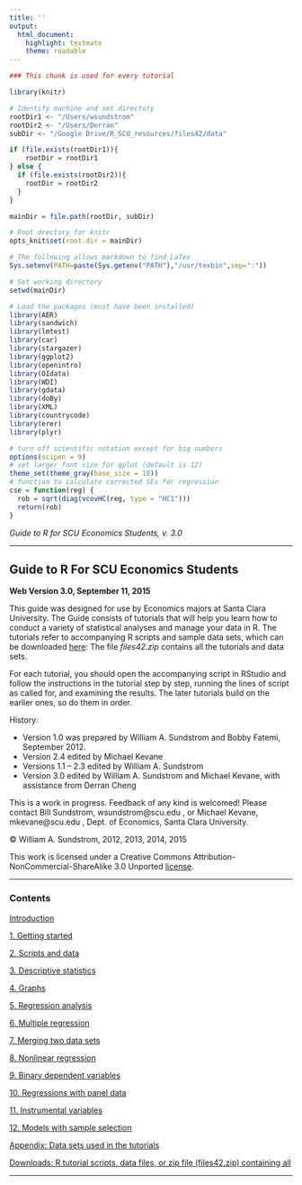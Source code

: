 ```yaml
---
title: ''
output:
  html_document:
    highlight: textmate
    theme: readable
---
```

  
```r

### This chunk is used for every tutorial

library(knitr)

# Identify machine and set directory
rootDir1 <- "/Users/wsundstrom"
rootDir2 <- "/Users/Derran"
subDir <- "/Google Drive/R_SCU_resources/files42/data"

if (file.exists(rootDir1)){
    rootDir = rootDir1
} else {
  if (file.exists(rootDir2)){
    rootDir = rootDir2
  }
}

mainDir = file.path(rootDir, subDir)

# Root drectory for knitr
opts_knit$set(root.dir = mainDir)

# The following allows markdown to find LaTex
Sys.setenv(PATH=paste(Sys.getenv("PATH"),"/usr/texbin",sep=":"))

# Set working directory 
setwd(mainDir)

# Load the packages (must have been installed)
library(AER)
library(sandwich)
library(lmtest)
library(car)
library(stargazer)
library(ggplot2)
library(openintro)
library(OIdata)
library(WDI)
library(gdata)
library(doBy)
library(XML)
library(countrycode)
library(erer)
library(plyr)

# turn off scientific notation except for big numbers
options(scipen = 9)
# set larger font size for qplot (default is 12)
theme_set(theme_gray(base_size = 18))
# function to calculate corrected SEs for regression 
cse = function(reg) {
  rob = sqrt(diag(vcovHC(reg, type = "HC1")))
  return(rob)
}

```

<base target="_top"/>

_Guide to R for SCU Economics Students, v. 3.0_

*** 

## Guide to R For SCU Economics Students

__Web Version 3.0, September 11, 2015__

This guide was designed for use by Economics majors at Santa Clara University. The Guide consists of tutorials that will help you learn how to conduct a variety of statistical analyses and manage your data in R. The tutorials refer to accompanying R scripts and sample data sets, which can be downloaded [here](https://www.dropbox.com/sh/osy4l5arp5sb44y/AADT484fHANxVKYXAeaFoP5-a?dl=0): The file _files42.zip_ contains all the tutorials and data sets. 

For each tutorial, you should open the accompanying script in RStudio and follow the instructions in the tutorial step by step, running the lines of script as called for, and examining the results. The later tutorials build on the earlier ones, so do them in order.

History:

* Version 1.0 was prepared by William A. Sundstrom and Bobby Fatemi, September 2012.
* Version 2.4 edited by Michael Kevane
* Versions 1.1 -- 2.3 edited by William A. Sundstrom
* Version 3.0 edited by William A. Sundstrom and Michael Kevane, with assistance from Derran Cheng

This is a work in progress. Feedback of any kind is welcomed! Please contact Bill Sundstrom, wsundstrom@scu.edu , or Michael Kevane, mkevane@scu.edu , Dept. of Economics, Santa Clara University.

© William A. Sundstrom, 2012, 2013, 2014, 2015

This work is licensed under a Creative Commons Attribution-NonCommercial-ShareAlike 3.0 Unported [license](https://creativecommons.org/licenses/by-nc-sa/3.0/).

*** 

### Contents

[Introduction](http://rpubs.com/wsundstrom/intro)

[1. Getting started](http://rpubs.com/wsundstrom/t_start)	

[2. Scripts and data](http://rpubs.com/wsundstrom/t_rbasics)

[3. Descriptive statistics](http://rpubs.com/wsundstrom/t_rdesc)

[4. Graphs](http://rpubs.com/wsundstrom/t_graphs)

[5. Regression analysis](http://rpubs.com/wsundstrom/t_regbasics)

[6. Multiple regression](http://rpubs.com/wsundstrom/t_multreg)

[7. Merging two data sets](http://rpubs.com/wsundstrom/t_merge)

[8. Nonlinear regression](http://rpubs.com/wsundstrom/t_nonlinear)

[9. Binary dependent variables](http://rpubs.com/wsundstrom/t_binary)

[10. Regressions with panel data](http://rpubs.com/wsundstrom/t_panel)

[11. Instrumental variables](http://rpubs.com/wsundstrom/t_ivreg)

[12. Models with sample selection](http://rpubs.com/wsundstrom/t_selection)

[Appendix: Data sets used in the tutorials](http://rpubs.com/wsundstrom/data_appendix)

[Downloads: R tutorial scripts, data files, or zip file (files42.zip) containing all](https://www.dropbox.com/sh/osy4l5arp5sb44y/AADT484fHANxVKYXAeaFoP5-a?dl=0)

***
